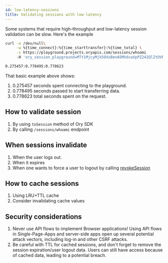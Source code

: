 ```yaml
---
id: low-latency-sessions
title: Validating sessions with low-latency
---
```


Some systems that require high-throughput and low-latency session validation can be slow. Here's the example

```bash
curl -o /dev/null\
     -w %{time_connect}:%{time_starttransfer}:%{time_total} \
     -s https://playground.projects.oryapis.com/sessions/whoami
     -H 'ory_session_playground=MTY1MjcyMjk5OXxBenA5MVdvaXpPZ242QlZtOVNCZ2JuRWt4NVB4WFFIVGdLcmFIZl9BN0VTOHZ3VHlJbVdVenpaZl96VWtWS1p4clI3bFRkYnFBeDZwdFZGU3RvSmxyY0JpUGJLNGQwLUlfWnNCMlFlMS1CbDlBdEtjX0xoLWxmSUNmWUJWU24xWTBoNlBGM0laSHc9PXyOu8_5YP6pFxhuNLWD3fmzxdo8JWo27iy0NkF2HQ7fcA=='

0.275457:0.778495:0.778623
```

That basic example above shows:

1. 0.275457 seconds spent connecting to the playground.
1. 0.778495 seconds passed to start transferring data.
1. 0.778623 total seconds spent on the request.

## How to validate session

1. By using `toSession` method of Ory SDK
1. By calling `/sessions/whoami` endpoint

## When sessions invalidate

1. When the user logs out.
1. When it expires
1. When one wants to force a user to logout by calling [revokeSession](https://github.com/ory/kratos-client-go/blob/master/docs/V0alpha2Api.md#RevokeSession)

## How to cache sessions

1. Using LRU+TTL cache
1. Consider invalidating cache values

## Security considerations

1. Never use API flows to implement Browser applications! Using API flows in Single-Page-Apps and server-side apps open up several potential attack vectors, including log-in and other CSRF attacks.
1. Be careful with TTL for cached sessions, and don't forget to remove the session expiration/user logout data. Users can still have access because of cached data, leading to a potential breach.
